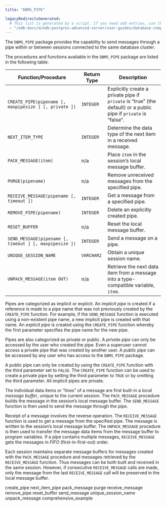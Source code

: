 ```yaml
---
title: "DBMS_PIPE"

legacyRedirectsGenerated:
  # This list is generated by a script. If you need add entries, use the `legacyRedirects` key.
  - "/edb-docs/d/edb-postgres-advanced-server/user-guides/database-compatibility-for-oracle-developers-built-in-package-guide/11/Database_Compatibility_for_Oracle_Developers_Built-in_Package_Guide.1.22.html"
---
```


The `DBMS_PIPE` package provides the capability to send messages through a pipe within or between sessions connected to the same database cluster.

The procedures and functions available in the `DBMS_PIPE` package are listed in the following table:

| Function/Procedure                                     | Return Type | Description                                                                                                     |
| ------------------------------------------------------ | ----------- | --------------------------------------------------------------------------------------------------------------- |
| `CREATE_PIPE(pipename [, maxpipesize ] [, private ])`  | `INTEGER`   | Explicitly create a private pipe if `private` is “true” (the default) or a public pipe if `private` is “false”. |
| `NEXT_ITEM_TYPE`                                       | `INTEGER`   | Determine the data type of the next item in a received message.                                                 |
| `PACK_MESSAGE(item)`                                   | n/a         | Place `item` in the session’s local message buffer.                                                             |
| `PURGE(pipename)`                                      | n/a         | Remove unreceived messages from the specified pipe.                                                             |
| `RECEIVE_MESSAGE(pipename [, timeout ])`               | `INTEGER`   | Get a message from a specified pipe.                                                                            |
| `REMOVE_PIPE(pipename)`                                | `INTEGER`   | Delete an explicitly created pipe.                                                                              |
| `RESET_BUFFER`                                         | n/a         | Reset the local message buffer.                                                                                 |
| `SEND_MESSAGE(pipename [, timeout ] [, maxpipesize ])` | `INTEGER`   | Send a message on a pipe.                                                                                       |
| `UNIQUE_SESSION_NAME`                                  | `VARCHAR2`  | Obtain a unique session name.                                                                                   |
| `UNPACK_MESSAGE(item OUT)`                             | n/a         | Retrieve the next data item from a message into a type-compatible variable, `item`.                             |

Pipes are categorized as implicit or explicit. An *implicit pipe* is created if a reference is made to a pipe name that was not previously created by the `CREATE_PIPE` function. For example, if the `SEND_MESSAGE` function is executed using a non-existent pipe name, a new implicit pipe is created with that name. An *explicit pipe* is created using the `CREATE_PIPE` function whereby the first parameter specifies the pipe name for the new pipe.

Pipes are also categorized as private or public. A *private pipe* can only be accessed by the user who created the pipe. Even a superuser cannot access a private pipe that was created by another user. A *public pipe* can be accessed by any user who has access to the `DBMS_PIPE` package.

A public pipe can only be created by using the `CREATE_PIPE` function with the third parameter set to `FALSE`. The `CREATE_PIPE` function can be used to create a private pipe by setting the third parameter to `TRUE` or by omitting the third parameter. All implicit pipes are private.

The individual data items or “lines” of a message are first built-in a *local message buffer*, unique to the current session. The `PACK_MESSAGE` procedure builds the message in the session’s local message buffer. The `SEND_MESSAGE` function is then used to send the message through the pipe.

Receipt of a message involves the reverse operation. The `RECEIVE_MESSAGE` function is used to get a message from the specified pipe. The message is written to the session’s local message buffer. The `UNPACK_MESSAGE` procedure is then used to transfer the message data items from the message buffer to program variables. If a pipe contains multiple messages, `RECEIVE_MESSAGE` gets the messages in *FIFO* (first-in-first-out) order.

Each session maintains separate message buffers for messages created with the `PACK_MESSAGE` procedure and messages retrieved by the `RECEIVE_MESSAGE` function. Thus messages can be both built and received in the same session. However, if consecutive `RECEIVE_MESSAGE` calls are made, only the message from the last `RECEIVE_MESSAGE` call will be preserved in the local message buffer.

<div class="toctree" maxdepth="5">

create_pipe next_item_pipe pack_message purge receive_message remove_pipe reset_buffer send_message unique_session_name unpack_message comprehensive_example

</div>

